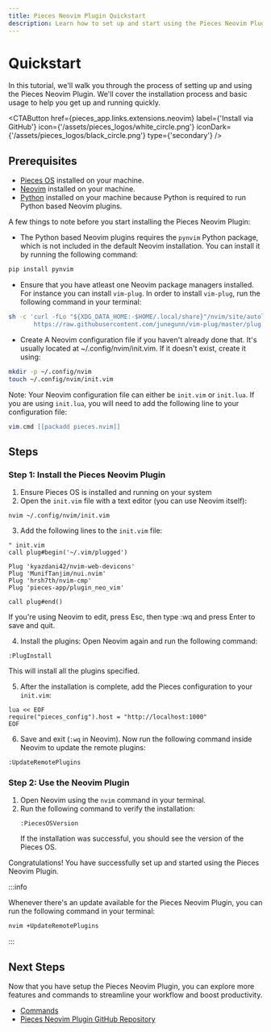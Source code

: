 ```yaml
---
title: Pieces Neovim Plugin Quickstart
description: Learn how to set up and start using the Pieces Neovim Plugin.
---
```



# Quickstart

In this tutorial, we'll walk you through the process of setting up and using the Pieces Neovim Plugin. We'll cover the installation process and basic usage to help you get up and running quickly.

<CTAButton
  href={pieces_app.links.extensions.neovim}
  label={'Install via GitHub'}
  icon={'/assets/pieces_logos/white_circle.png'} 
  iconDark={'/assets/pieces_logos/black_circle.png'} 
  type={'secondary'}
/>

## Prerequisites

- [Pieces OS](/installation-getting-started/what-am-i-installing) installed on your machine.
- [Neovim](https://neovim.io/) installed on your machine.
- [Python](https://www.python.org/downloads/) installed on your machine because Python is required to run Python based Neovim plugins.

A few things to note before you start installing the Pieces Neovim Plugin:

- The Python based Neovim plugins requires the `pynvim` Python package, which is not included in the default Neovim installation. You can install it by running the following command:

```bash
pip install pynvim
```
- Ensure that you have atleast one Neovim package managers installed. For instance you can install `vim-plug`. 
In order to install `vim-plug`, run the following command in your terminal:
```bash
sh -c 'curl -fLo "${XDG_DATA_HOME:-$HOME/.local/share}"/nvim/site/autoload/plug.vim --create-dirs \
       https://raw.githubusercontent.com/junegunn/vim-plug/master/plug.vim'

```

- Create A Neovim configuration file if you haven't already done that. It's usually located at ~/.config/nvim/init.vim. If it doesn't exist, create it using:
```bash
mkdir -p ~/.config/nvim
touch ~/.config/nvim/init.vim
```
Note: Your Neovim configuration file can either be `init.vim` or `init.lua`. If you are using `init.lua`, you will need to add the following line to your configuration file:
```lua
vim.cmd [[packadd pieces.nvim]]
```

## Steps

### Step 1: Install the Pieces Neovim Plugin
1. Ensure Pieces OS is installed and running on your system
2. Open the `init.vim` file with a text editor (you can use Neovim itself):
```shell
nvim ~/.config/nvim/init.vim
```
3. Add the following lines to the `init.vim` file:
```vim
" init.vim
call plug#begin('~/.vim/plugged')

Plug 'kyazdani42/nvim-web-devicons'
Plug 'MunifTanjim/nui.nvim'
Plug 'hrsh7th/nvim-cmp'
Plug 'pieces-app/plugin_neo_vim'

call plug#end()
```
If you're using Neovim to edit, press Esc, then type :wq and press Enter to save and quit.

4. Install the plugins:
Open Neovim again and run the following command:
```vim
:PlugInstall
```
This will install all the plugins specified.

5. After the installation is complete, add the Pieces configuration to your `init.vim`:
```vim
lua << EOF
require("pieces_config").host = "http://localhost:1000"
EOF
```
6. Save and exit (`:wq` in Neovim). Now run the following command inside Neovim to update the remote plugins: 
```vim
:UpdateRemotePlugins
```

### Step 2: Use the Neovim Plugin
1. Open Neovim using the `nvim` command in your terminal. 
2. Run the following command to verify the installation:
   ```nvim
   :PiecesOSVersion
   ```
   If the installation was successful, you should see the version of the Pieces OS. 

Congratulations! You have successfully set up and started using the Pieces Neovim Plugin.

:::info

Whenever there's an update available for the Pieces Neovim Plugin, you can run the following command in your terminal:

```bash
nvim +UpdateRemotePlugins
```
:::

## Next Steps
Now that you have setup the Pieces Neovim Plugin, you can explore more features and commands to streamline your workflow and boost productivity.

- [Commands](/extensions-plugins/neovim/commands)
- [Pieces Neovim Plugin GitHub Repository](https://github.com/pieces-app/plugin_neo_vim)


